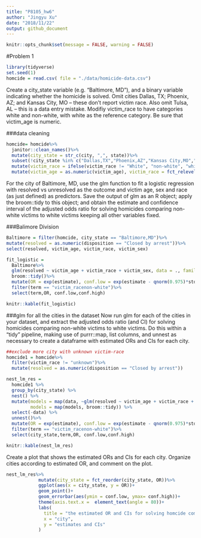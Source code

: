 ```yaml
---
title: "P8105_hw6"
author: "Jingyu Xu"
date: "2018/11/22"
output: github_document
---
```


```r
knitr::opts_chunk$set(message = FALSE, warning = FALSE)
```

#Problem 1 
```r
library(tidyverse)
set.seed(1)
homcide = read.csv( file = "./data/homicide-data.csv")
```

Create a city_state variable (e.g. “Baltimore, MD”), and a binary variable indicating whether the homicide is solved. Omit cities Dallas, TX; Phoenix, AZ; and Kansas City, MO – these don’t report victim race. Also omit Tulsa, AL – this is a data entry mistake. Modifiy victim_race to have categories white and non-white, with white as the reference category. Be sure that victim_age is numeric.

###data cleaning
```r
homcide= homcide%>%
  janitor::clean_names()%>%
  mutate(city_state = str_c(city, ",", state))%>%
  subset(!city_state %in% c("Dallas,TX","Phoenix,AZ","Kansas City,MO","Tulsa,AL"))%>%
  mutate(victim_race = ifelse(victim_race != "White", "non-white", "white"))%>%
  mutate(victim_age = as.numeric(victim_age), victim_race = fct_relevel(victim_race, "white"))
```

For the city of Baltimore, MD, use the glm function to fit a logistic regression with resolved vs unresolved as the outcome and victim age, sex and race (as just defined) as predictors. Save the output of glm as an R object; apply the broom::tidy to this object; and obtain the estimate and confidence interval of the adjusted odds ratio for solving homicides comparing non-white victims to white victims keeping all other variables fixed.

###Balimore Division
```r
Baltimore = filter(homcide, city_state == "Baltimore,MD")%>%
mutate(resolved = as.numeric(disposition == "Closed by arrest"))%>%
select(resolved, victim_age, victim_race, victim_sex)

fit_logistic = 
  Baltimore%>% 
  glm(resolved ~ victim_age + victim_race + victim_sex, data = ., family = binomial())%>%
  broom::tidy()%>%
  mutate(OR = exp(estimate), conf.low = exp(estimate - qnorm(0.975)*std.error), conf.high = exp(estimate + qnorm(0.975)*std.error))%>%
  filter(term == "victim_racenon-white")%>%
  select(term,OR, conf.low,conf.high)

knitr::kable(fit_logistic)
```

###glm for all the cities in the dataset
Now run glm for each of the cities in your dataset, and extract the adjusted odds ratio (and CI) for solving homicides comparing non-white victims to white victims. Do this within a “tidy” pipeline, making use of purrr::map, list columns, and unnest as necessary to create a dataframe with estimated ORs and CIs for each city.

```r
##exclude more city with unknown victim-race
homcide1 = homcide%>%
  filter(victim_race != "unknown")%>%
  mutate(resolved = as.numeric(disposition == "Closed by arrest"))

nest_lm_res =
  homcide1 %>% 
  group_by(city_state) %>% 
  nest() %>% 
  mutate(models = map(data, ~glm(resolved ~ victim_age + victim_race + victim_sex, data = .x, family = binomial())),
         models = map(models, broom::tidy)) %>% 
  select(-data) %>% 
  unnest()%>%
  mutate(OR = exp(estimate), conf.low = exp(estimate - qnorm(0.975)*std.error), conf.high = exp(estimate + qnorm(0.975)*std.error))%>%
  filter(term == "victim_racenon-white")%>%
  select(city_state,term,OR, conf.low,conf.high)

knitr::kable(nest_lm_res)
```

Create a plot that shows the estimated ORs and CIs for each city. Organize cities according to estimated OR, and comment on the plot.
```r
nest_lm_res%>%
            mutate(city_state = fct_reorder(city_state, OR))%>%
            ggplot(aes(x = city_state, y = OR))+
            geom_point()+
            geom_errorbar(aes(ymin = conf.low, ymax= conf.high))+
            theme(axis.text.x =  element_text(angle = 80))+
            labs(
              title = "the estimated OR and CIs for solving homcide comparing non-white to white victims across the U.S.",
              x = "city",
              y = "estimates and CIs"
            )
```
